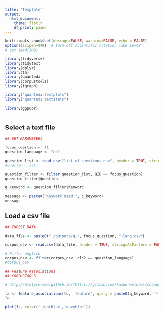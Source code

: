 ```yaml
---
title: "Template"
output: 
  html_document:
    theme: flatly
    df_print: paged
---
```


```r

knitr::opts_chunk$set(message=FALSE, warning=FALSE, echo = FALSE)
options(scipen=999)  # turn-off scientific notation like 1e+48
# set.seed(100)

library(tidyverse)
library(tidytext)
library(dplyr)
library(tm)
library(quanteda)
library(corpustools)
library(igraph)

library("quanteda.textplots")
library("quanteda.textstats")

library(ggpubr)



```

## Select a text file


```r

## SET PARAMETERS

focus_question <- 11
question_language <- "en"

question_list <- read.csv("list-of-questions.csv", header = TRUE, stringsAsFactors = FALSE, encoding="UTF-8")
#question_list

question_filter <- filter(question_list, QID == focus_question)
question_filter$Question

q_keyword <- question_filter$Keyword

message <- paste0("Keyword used:", q_keyword)
message

```


## Load a csv file


```r

## INGEST DATA

data_file <- paste0("./outputs/q-", focus_question, "-lang.csv")

corpus_csv <- read.csv(data_file, header = TRUE, stringsAsFactors = FALSE, encoding="UTF-8")

# Filter english
corpus_csv <- filter(corpus_csv, cld2 == question_language)
#corpus_csv

```


```r

## Feature Associations
## CORPUSTOOLS

# http://htmlpreview.github.io/?https://github.com/kasperwelbers/corpustools/blob/master/vignettes/corpustools.html

fa <- feature_associations(tc, 'feature', query = paste0(q_keyword, '*'))
fa

plot(fa, col=c('lightblue','navyblue'))

```

